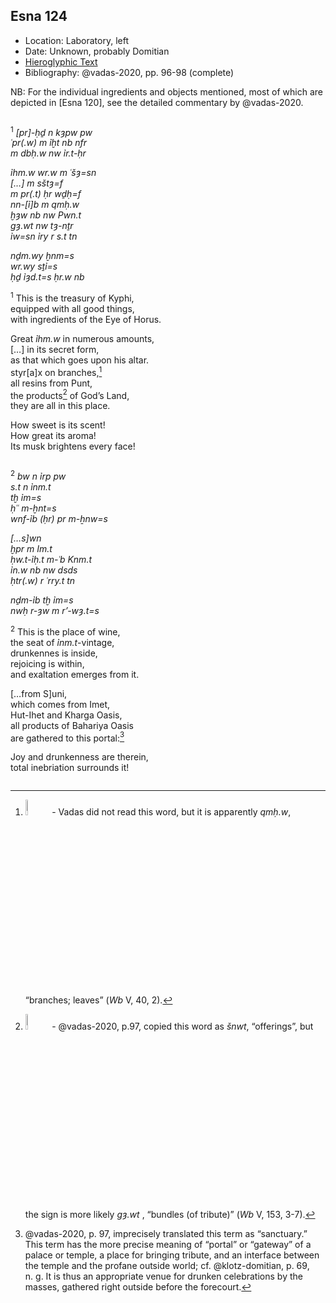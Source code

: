 ## Esna 124 {-}  
  
<style>  
  
  .col2 {  
    columns: 2 320px;         /* number of columns and width in pixels*/  
    -webkit-columns: 2 320px; /* chrome, safari */  
    -moz-columns: 2 320px;    /* firefox */  
    -webkit-column-break-inside: avoid;  
    -page-break-inside: avoid;  
    -break-inside: avoid;  
  }  
  
</style>  
  
- Location: Laboratory, left  
- Date: Unknown, probably Domitian  
- [Hieroglyphic Text](https://www.ifao.egnet.net/uploads/publications/enligne/Temples-Esna002.pdf#page=304){target="_blank"}  
- Bibliography: @vadas-2020, pp. 96-98 (complete)  
  
  
NB: For the individual ingredients and objects mentioned, most of which are depicted in [Esna 120], see the detailed commentary by @vadas-2020.  
  
<div class="col2">  
  
^1^ *[pr]-ḥḏ n kȝpw pw  *  
  *ʿpr(.w) m ỉḫt nb nfr  *  
    *m dbḥ.w nw ỉr.t-ḥr  *  
    
*ỉhm.w wr.w m ʿšȝ=sn  *  
*[...] m sštȝ=f  *  
  *m pr(.t) ḥr wḏḥ=f  *  
*nn-[ỉ]b m qmḥ.w  *  
*ḫȝw nb nw Pwn.t  *  
*gȝ.wt nw tȝ-nṯr  *  
  *ỉw=sn ỉry r s.t tn  *  
      
*nḏm.wy ḫnm=s  *  
*wr.wy sṯỉ=s  *  
*ḥḏ ỉȝd.t=s ḥr.w nb  *  
   
^1^ This is the treasury of Kyphi,  
  equipped with all good things,  
  with ingredients of the Eye of Horus.  
  
Great *ỉhm.w* in numerous amounts,  
  [...] in its secret form,  
  as that which goes upon his altar.  
styr[a]x on branches,[^fn-124-1]  
all resins from Punt,  
the products[^fn-124-2] of God's Land,  
  they are all in this place.  
    
How sweet is its scent!  
How great its aroma!  
Its musk brightens every face!  
  
</div>  
  
[^fn-124-1]: ![](images/124_2.png){width=8%} - Vadas did not read this word, but it is apparently *qmḥ.w*, "branches; leaves" (*Wb* V, 40, 2).  
[^fn-124-2]: ![](images/124_1.png){width=8%} - @vadas-2020, p.97, copied this word as *šnwt*, "offerings", but the sign is more likely *gȝ.wt  *, "bundles (of tribute)" (*Wb* V, 153, 3-7).   
  
<div class="col2">  
  
^2^ *bw n ỉrp pw  *  
*s.t n ỉnm.t  *  
*tḫ ỉm=s  *  
*ḥʿʿ m-ḫnt=s  *  
*wnf-ỉb (ḥr) pr m-ẖnw=s  *  
    
*[...s]wn  *  
*ḫpr m Im.t  *  
  *ḥw.t-ỉḥ.t m-ʿb Knm.t  *  
*ỉn.w nb nw dsds  *  
  *ḥtr(.w) r ʿrry.t tn  *  
   
*nḏm-ỉb tḫ ỉm=s  *  
*nwḥ r-ȝw m r'-wȝ.t=s  *  
  
^2^ This is the place of wine,  
the seat of *ỉnm.t*-vintage,  
drunkennes is inside,  
rejoicing is within,  
and exaltation emerges from it.  
  
[...from S]uni,  
which comes from Imet,  
  Hut-Ihet and Kharga Oasis,  
all products of Bahariya Oasis  
  are gathered to this portal:[^fn-124-3]  
  
Joy and drunkenness are therein,  
total inebriation surrounds it!  
    
</div>  
  
[^fn-124-3]: @vadas-2020, p. 97, imprecisely translated this term as "sanctuary." This term has the more precise meaning of "portal" or "gateway" of a palace or temple, a place for bringing tribute, and an interface between the temple and the profane outside world; cf. @klotz-domitian, p. 69, n. g. It is thus an appropriate venue for drunken celebrations by the masses, gathered right outside before the forecourt.